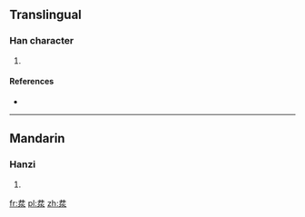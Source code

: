 ==Translingual==

===Han character===
{{Han char|rn=85|rad=水|as=04|sn=7|four=|canj=TTE}}

# {{defn|Han|sort=水04}}

====References====
* {{Han ref|kx=0607.140|dkj=17156|dj=1001.010|hdz=31556.050|uh=6C6C|ud=27756}}

----

==Mandarin==

===Hanzi===
{{cmn-hanzi|pin=[[jǐng]] ([[jing3]])|wg=ching<sup>3</sup>}}

# {{defn|lang=cmn|sort=水04}}

[[fr:汬]]
[[pl:汬]]
[[zh:汬]]